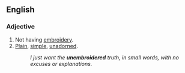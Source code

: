 ==English==

===Adjective===
{{en-adj|-}}

#Not having [[embroidery]].
#[[plain|Plain]], [[simple]], [[unadorned]].
#:''I just want the '''unembroidered''' truth, in small words, with no excuses or explanations.''